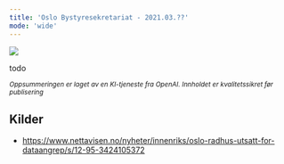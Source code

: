 ```yaml
---
title: 'Oslo Bystyresekretariat - 2021.03.??'
mode: 'wide'
---
```


<Frame>
<img src="/images/oslo-bystyresekretariat.png" />
</Frame>

todo

<sup><i>Oppsummeringen er laget av en KI-tjeneste fra OpenAI. Innholdet er kvalitetssikret før publisering</i></sup>

## Kilder
- https://www.nettavisen.no/nyheter/innenriks/oslo-radhus-utsatt-for-dataangrep/s/12-95-3424105372
